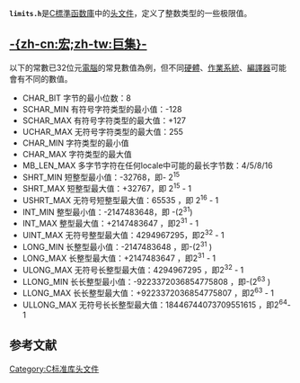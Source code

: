{{NoteTA|G1=IT}}
{{lowercase|title=limits.h}}
{{C_Standard_library}} <!-- to edit this template go to [[template:C_Standard_library|template:C_Standard_library]] -->
'''<code>limits.h</code>'''是[[C標準函数庫|C標準函数庫]]中的[[头文件|头文件]]，定义了整数类型的一些极限值。  
==[[巨集|-{zh-cn:宏;zh-tw:巨集}-]]== 
以下的常數已32位元[[電腦|電腦]]的常見數值為例，但不同[[硬體|硬體]]、[[作業系統|作業系統]]、[[編譯器|編譯器]]可能會有不同的數值。
*CHAR_BIT 字节的最小位数：8
*SCHAR_MIN 有符号字符类型的最小值：-128
*SCHAR_MAX 有符号字符类型的最大值：+127 
*UCHAR_MAX 无符号字符类型的最大值：255 
*CHAR_MIN 字符类型的最小值
*CHAR_MAX 字符类型的最大值
*MB_LEN_MAX 多字节字符在任何locale中可能的最长字节数：4/5/8/16
*SHRT_MIN 短整型最小值：-32768，即- 2<sup>15</sup> 
*SHRT_MAX  短整型最大值：+32767，即 2<sup>15</sup> - 1 
*USHRT_MAX 无符号短整型最大值：65535 ，即 2<sup>16</sup> - 1
*INT_MIN 整型最小值：-2147483648，即 -(2<sup>31</sup>)
*INT_MAX 整型最大值：+2147483647 ，即2<sup>31</sup> - 1
*UINT_MAX 无符号整型最大值：4294967295，即2<sup>32</sup> - 1
*LONG_MIN 长整型最小值：-2147483648 ，即-(2<sup>31</sup> )
*LONG_MAX 长整型最大值：+2147483647 ，即2<sup>31</sup> - 1
*ULONG_MAX 无符号长整型最大值：4294967295 ，即2<sup>32</sup> - 1
*LLONG_MIN 长长整型最小值：-9223372036854775808 ，即-(2<sup>63</sup> )
*LLONG_MAX 长长整型最大值：+9223372036854775807 ，即2<sup>63</sup> - 1
*ULLONG_MAX 无符号长长整型最大值：18446744073709551615 ，即2<sup>64</sup>- 1

== 参考文献 ==
{{Reflist}}
 
[[Category:C标准库头文件|Category:C标准库头文件]]